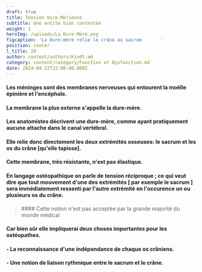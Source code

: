 ```yaml
---
draft: true
title: Tension Dure-Mérienne
subtitle: Une entité bien contestée
weight: 1
heroImg: /uploads/La Dure-Mère.png
figcaption: 'La Dure-mère relie le crâne au sacrum       '
position: center
l_title: 29
author: content/authors/Kindt.md
category: content/category/Fonction et Dysfonction.md
date: 2024-04-22T22:00:00.000Z
---
```


#### Les méninges sont des membranes nerveuses qui entourent la moëlle épinière et l'encéphale.

#### La membrane la plus externe s'appelle la dure-mère.

<Space height={15} />

#### Les anatomistes décrivent une  dure-mère, comme ayant pratiquement aucune attache dans le canal vertébral.

#### Elle relie donc directement les deux extrémités osseuses: le sacrum et les os du crâne \[qu'elle tapisse].

<Space height={15} />

#### Cette membrane, très résistante, n'est pas élastique.

<Space height={10} />

#### En langage ostéopathique on parle de **tension réciproque** ; ce qui veut dire que tout mouvement d'une des extrémités \[ par exemple le sacrum ] sera immédiatement ressenti par l'autre extrémité en l'occurence un ou plusieurs os du crâne.

<Space height={20} />

<BlockQuote>
  #### Cette notion n'est pas acceptée par la grande majorité du monde médical
</BlockQuote>

<Space height={20} />

#### Car bien sûr elle impliquerai deux choses importantes pour les ostéopathes.

#### &#x20;  - La reconnaissance d'une indépendance de chaque os crâniens.

#### &#x20; - Une notion de liaison rythmique entre le sacrum et le crâne.
